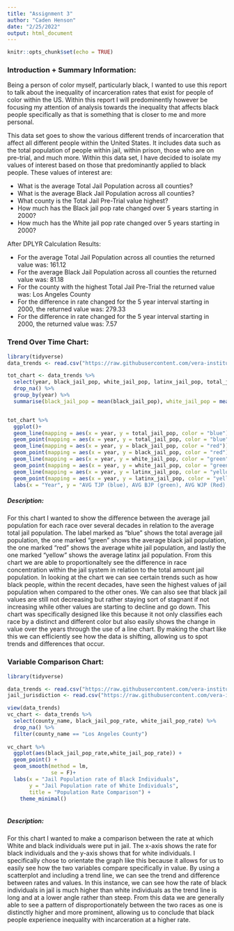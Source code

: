 ```yaml
---
title: "Assignment 3"
author: "Caden Henson"
date: "2/25/2022"
output: html_document
---
```


```r
knitr::opts_chunk$set(echo = TRUE)
```

### Introduction + Summary Information:

  Being a person of color myself, particularly black, I wanted to use this report to talk about the inequality of incarceration rates that exist for people of color within the US. Within this report I will predominently however be focusing my attention of analysis towards the inequality that affects black people specifically as that is something that is closer to me and more personal.

  This data set goes to show the various different trends of incarceration that affect all different people within the United States. It includes data such as the total population of people within jail, within prison, those who are on pre-trial, and much more. Within this data set, I have decided to isolate my values of interest based on those that predominantly applied to black people. These values of interest are:
  
  - What is the average Total Jail Population across all counties?
  - What is the average Black Jail Population across all counties?
  - What county is the Total Jail Pre-Trial value highest?
  - How much has the Black jail pop rate changed over 5 years starting in 2000?
  - How much has the White jail pop rate changed over 5 years starting in 2000?

After DPLYR Calculation Results:

  - For the average Total Jail Population across all counties the returned value was: 161.12
  - For the average Black Jail Population across all counties the returned value was: 81.18
  - For the county with the highest Total Jail Pre-Trial the returned value was: Los Angeles County
  - For the difference in rate changed for the 5 year interval starting in 2000, the returned value was: 279.33
  - For the difference in rate changed for the 5 year interval starting in 2000, the returned value was: 7.57

### Trend Over Time Chart:


```r
library(tidyverse)
data_trends <- read.csv("https://raw.githubusercontent.com/vera-institute/incarceration-trends/master/incarceration_trends.csv")

tot_chart <- data_trends %>%
  select(year, black_jail_pop, white_jail_pop, latinx_jail_pop, total_jail_pop) %>%
  drop_na() %>%
  group_by(year) %>%
  summarise(black_jail_pop = mean(black_jail_pop), white_jail_pop = mean(white_jail_pop), latinx_jail_pop = mean(latinx_jail_pop), total_jail_pop = mean(total_jail_pop))


tot_chart %>%
  ggplot()+
  geom_line(mapping = aes(x = year, y = total_jail_pop, color = "blue"))+
  geom_point(mapping = aes(x = year, y = total_jail_pop, color = "blue"))+
  geom_line(mapping = aes(x = year, y = black_jail_pop, color = "red"))+
  geom_point(mapping = aes(x = year, y = black_jail_pop, color = "red"))+
  geom_line(mapping = aes(x = year, y = white_jail_pop, color = "green"))+
  geom_point(mapping = aes(x = year, y = white_jail_pop, color = "green"))+
  geom_line(mapping = aes(x = year, y = latinx_jail_pop, color = "yellow"))+  
  geom_point(mapping = aes(x = year, y = latinx_jail_pop, color = "yellow")) +
  labs(x = "Year", y = "AVG TJP (blue), AVG BJP (green), AVG WJP (Red), AVG LJP (Yellow)", title = "Different Average Race Jail Population Vaules In Proportion to the Average Total Jail Population") 

```

##### Description:

For this chart I wanted to show the difference between the average jail population for each race over several decades in relation to the average total jail population. The label marked as "blue" shows the total average jail population, the one marked "green" shows the average black jail population, the one marked "red" shows the average white jail population, and lastly the one marked "yellow" shows the average latinx jail population. From this chart we are able to proportionaltely see the difference in race concentration within the jail system in relation to the total amount jail population. In looking at the chart we can see certain trends such as how black people, within the recent decades, have seen the highest values of jail population when compared to the other ones. We can also see that black jail values are still not decreasing but rather staying sort of stagnant if not increasing while other values are starting to decline and go down. This chart was specifically designed like this because it not only classifies each race by a distinct and different color but also easily shows the change in value over the years through the use of a line chart. By making the chart like this we can efficiently see how the data is shifting, allowing us to spot trends and differences that occur.

### Variable Comparison Chart:

```r
library(tidyverse)

data_trends <- read.csv("https://raw.githubusercontent.com/vera-institute/incarceration-trends/master/incarceration_trends.csv")
jail_jurisdiction <- read.csv("https://raw.githubusercontent.com/vera-institute/incarceration-trends/master/incarceration_trends_jail_jurisdiction.csv")

view(data_trends)
vc_chart <- data_trends %>%
  select(county_name, black_jail_pop_rate, white_jail_pop_rate) %>%
  drop_na() %>%
  filter(county_name == "Los Angeles County")
  
vc_chart %>%
  ggplot(aes(black_jail_pop_rate,white_jail_pop_rate)) +
  geom_point() +
  geom_smooth(method = lm,
              se = F)+
  labs(x = "Jail Population rate of Black Individuals",
       y = "Jail Population rate of White Individuals",
       title = "Population Rate Comparison") +
    theme_minimal()
   
```

##### Description: 

For this chart I wanted to make a comparison between the rate at which White and black individuals were put in jail. The x-axis shows the rate for black individuals and the y-axis shows that for white individuals. I specifically chose to orientate the graph like this because it allows for us to easily see how the two variables compare specifically in value. By using a scatterplot and including a trend line, we can see the trend and difference between rates and values. In this instance, we can see how the rate of black individuals in jail is much higher than white individuals as the trend line is long and at a lower angle rather than steep. From this data we are generally able to see a pattern of disproportionately between the two races as one is distinctly higher and more prominent, allowing us to conclude that black people experience inequality with incarceration at a higher rate.

